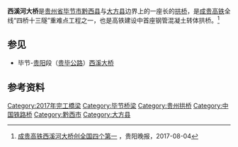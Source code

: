 {{Infobox bridge
| bridge_name      = 西溪河
| image            =  
| image_size       =
| alt              =
| caption          =
| official_name    =
| other_name       =
| carries          = [[成贵客运专线|成贵高铁]]
| crosses          = 西溪（[[六冲河|六冲河]]支流）
| locale           = {{CHN}}[[贵州省|贵州省]][[毕节市|毕节市]][[黔西县|黔西县]]与[[大方县|大方县]]交界处
| owner            =
| maint            =
| id               =
| architect        =
| designer         =  
| engineering      =
| design           = [[拱桥|拱桥]]
| material         = [[钢|钢]]
| length           = {{convert|493.6|m}}
| width            =
| height           = {{convert|260|m}}
| mainspan         = {{convert|240|m}}
| spans            =
| pierswater       =
| load             =
| clearance        =
| below            =
| life             =
| builder          =
| fabricator       =
| begin            =
| complete         =
| cost             =
| open             = 2017
| inaugurated      =
| toll             =
| traffic          =
| preceded         =
| followed         =
| heritage         =
| collapsed        =
| closed           =
| replaces         =
| map_cue          =
| map_image        =
| map_alt          =
| map_text         =
| map_width        =
| lat              =  
| long             =  
| references       =
| extra            = 
}}

'''西溪河大桥'''是[[贵州省|贵州省]][[毕节市|毕节市]][[黔西县|黔西县]]与[[大方县|大方县]]边界上的一座长{{convert|493.6|m}}的[[拱桥|拱桥]]，是[[成贵客运专线|成贵高铁]]全线“四桥十三隧”重难点工程之一，也是高铁建设中首座钢管混凝土转体拱桥。<ref>[http://m.xinhuanet.com/2017-08/04/c_1121430979.htm 成贵高铁西溪河大桥创全国四个第一] {{Wayback|url=http://m.xinhuanet.com/2017-08/04/c_1121430979.htm |date=20200715131044 }}，贵阳晚报，2017-08-04</ref>

==参见==
* {{中国国道名|321}}毕节-[[贵阳|贵阳]]段（[[贵毕公路|贵毕公路]]）[[西溪大桥|西溪大桥]]

==参考资料==
{{reflist}}

{{成貴客運專線|nocat}}

[[Category:2017年完工橋梁|Category:2017年完工橋梁]]
[[Category:毕节桥梁|Category:毕节桥梁]]
[[Category:贵州拱桥|Category:贵州拱桥]]
[[Category:中国铁路桥|Category:中国铁路桥]]
[[Category:黔西市|Category:黔西市]]
[[Category:大方县|Category:大方县]]